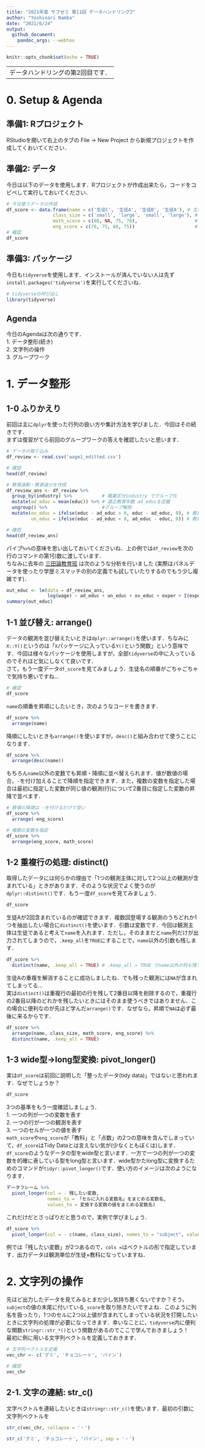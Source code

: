 ```yaml
---
title: "2021年度 サブゼミ 第11回 データハンドリング2"
author: "Yoshinari Namba"
date: "2021/6/24"
output: 
  github_document:
    pandoc_args: --webtex
---
```


```r
knitr::opts_chunk$set(echo = TRUE)
```

---
データハンドリングの第2回目です．
---


# 0. Setup & Agenda

## 準備1: Rプロジェクト
RStudioを開いて右上のタブの File -> New Project から新規プロジェクトを作成してくおいてください．

## 準備2: データ
今日は以下のデータを使用します．Rプロジェクトが作成出来たら，コードをコピペして実行しておいてください．

```r
# 今日使うデータの作成
df_score <- data.frame(name = c('生徒C', '生徒A', '生徒B', '生徒A'), # 生徒名
                 class_size = c('small', 'large', 'small', 'large'), # 学級規模
                 math_score = c(80, NA, 75, 70),                     # 数学の点数
                 eng_score = c(70, 75, 80, 75))                      # 英語の点数
# 確認
df_score
```

## 準備3: パッケージ
今日も`tidyverse`を使用します．インストールが済んでいない人は先ず`install.packages('tidyverse')`を実行してくださいね．

```r
# tidyverseの呼び出し
library(tidyverse)
```

## Agenda
今日のAgendaは次の通りです．  
1. データ整形(続き)  
2. 文字列の操作  
3. グループワーク  

# 1. データ整形

## 1-0 ふりかえり
前回は主に`dplyr`を使った行列の扱い方や集計方法を学びました．今回はその続きです．  
まずは復習がてら前回のグループワークの答えを確認したいと思います．

```r
# データの取り込み
df_review <- read.csv('wage1_editted.csv')

# 確認
head(df_review) 

# 教育過剰・教育過少を作成
df_review_ans <- df_review %>% 
  group_by(industry) %>%           # 職業区分industry でグループ化
  mutate(ad_educ = mean(educ)) %>% # 適正教育年数 ad_educを定義
  ungroup() %>%                    #グループ解除
  mutate(ov_educ = ifelse(educ - ad_educ > 0, educ - ad_educ, 0), # 教育過剰年数 ov_educを定義
         un_educ = ifelse(educ - ad_educ < 0, ad_educ - educ, 0)) # 教育過少年数 un_educを定義

# 確認
head(df_review_ans) 
```
パイプ` %>% `の意味を思い出しておいてくださいね．上の例では`df_review`を次の行のコマンドの第1引数に渡しています．  
ちなみに去年の
[三田論教育班](https://43c49aa2-d9d5-427b-b96b-9dc3dd5a6113.filesusr.com/ugd/a2f719_ede0c36e7b5742dabc5e980cd0503287.pdf)
は次のような分析を行いました (実際はパネルデータを使ったり学歴ミスマッチの別の定義でも試していたりするのでもう少し複雑です)．
```r
out_educ <- lm(data = df_review_ans, 
               log(wage) ~ ad_educ + un_educ + ov_educ + exper + I(exper^2) + female + married)
summary(out_educ)
```

## 1-1 並び替え: arrange()
データの観測を並び替えたいときは`dplyr::arrange()`を使います．ちなみに`X::Y()`というのは「`X`パッケージに入っている`Y()`という関数」という意味です．今回は様々なパッケージを使用しますが，全部`tidyverse`の中に入っているのでそれほど気にしなくて良いです．  
さて，もう一度データ`df_score`を見てみましょう．生徒名の順番がごちゃごちゃで気持ち悪いですね...
```r
# 確認
df_score
```
`name`の順番を昇順にしたいとき，次のようなコードを書きます．
```r
df_score %>% 
  arrange(name)
```
降順にしたいときも`arrange()`を使いますが，`desc()`と組み合わせて使うことになります．
```r
df_score %>% 
  arrange(desc(name))
```

もちろん`name`以外の変数でも昇順・降順に並べ替えられます．値が数値の場合，`-`を付け加えることで降順を指定できます．また，複数の変数を指定した場合は最初に指定した変数が同じ値の観測(行)について2番目に指定した変数の昇降で並べます．
```r
# 数値の降順は -を付けるだけで良い
df_score %>% 
  arrange(-eng_score)

# 複数の変数を指定
df_score %>% 
  arrange(eng_score, math_score)
```

## 1-2 重複行の処理: distinct()
取得したデータには何らかの理由で「1つの観測主体に対して2つ以上の観測が含まれている」ときがあります．そのような状況でよく使うのが`dplyr::distinct()`です．もう一度`df_score`を見てみましょう．
```r
df_score
```
生徒Aが2回含まれているのが確認できます．複数回登場する観測のうちどれか1つを抽出したい場合に`distinct()`を使います．引数は変数です．今回は観測主体は生徒であると考えて`name`を入れます．ただし，そのままだと`name`列だけが出力されてしまうので，`.keep_all`を`TRUE`にすることで，`name`以外の引数も残します．
```r
df_score %>% 
  distinct(name, .keep_all = TRUE) # .keep_all = TRUE でname以外の列も残す
```
生徒Aの重複を解消することに成功しましたね．でも残った観測には`NA`が含まれてしまってる...  
実は`distinct()`は重複行の最初の行を残して2番目以降を削除するので，重複行の2番目以降のどれかを残したいときにはそのまま使うべきではありません．この場合に便利なのが先ほど学んだ`arrange()`です．なぜなら，昇順で`NA`は必ず最後に来るからです．
```r
df_score %>% 
  arrange(name, class_size, math_score, eng_score) %>% 
  distinct(name, .keep_all = TRUE)
```

## 1-3 wide型->long型変換: pivot_longer()
実は`df_score`は前回に説明した「整ったデータ(tidy data)」ではないと思われます．なぜでしょうか？
```r
df_score
```
3つの基準をもう一度確認しましょう．  
1. 一つの列が一つの変数を表す  
2. 一つの行が一つの観測を表す  
3. 一つのセルが一つの値を表す  
`math_score`や`eng_score`が「教科」と「点数」の2つの意味を含んでしまっていて，`df_score`はTidy Dataとは言えない気が(少なくともぼくは)します．  
`df_score`のようなデータの型をwide型と言います．一方で一つの列が一つの変数を的確に表している型をlong型と言います．wide型かたlong型に変換するためのコマンドが`tidyr::pivot_longer()`です．使い方のイメージは次のようになります．
```r
データフレーム %>% 
  pivot_longer(col = - 残したい変数, 
               names_to = 「セルに入れる変数名」をまとめる変数名, 
               values_to = 変換する変数の値をまとめる変数名)
```

これだけだとさっぱりだと思うので，実例で学びましょう．
```r
df_score %>% 
  pivot_longer(col = - c(name, class_size), names_to = "subject", values_to = "score")
```

例では「残したい変数」が2つあるので，`cols =`はベクトルの形で指定しています．出力データは観測単位が生徒×教科になっていますね．

# 2. 文字列の操作
先ほど出力したデータを見てみるとまだ少し気持ち悪くないですか？そう，`subject`の値の末尾に付いている`_score`を取り除きたいですよね．このように列名を扱ったり，1つのセルに2つ以上値が含まれてしまっている状況を打開したいときに文字列の処理が必要になってきます．幸いなことに，`tidyverse`内に便利な関数`stringr::str_*()`という関数があるのでここで学んでおきましょう！  
最初に例に用いる文字列ベクトルを定義しておきます．
```r
# 文字列ベクトルを定義
vec_chr <- c('グミ', 'チョコレート', 'パイン')

# 確認
vec_chr
```
## 2-1. 文字の連結: str_c()
文字ベクトルを連結したいときは`stringr::str_c()`を使います．最初の引数に文字列ベクトルを
```r
str_c(vec_chr, collapse = '・')
```

```r
str_c('グミ', 'チョコレート', 'パイン', sep = '・')
```





